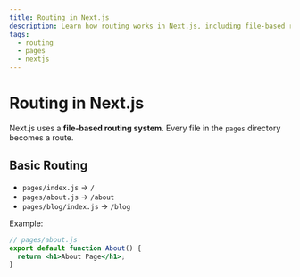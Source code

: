 ```yaml
---
title: Routing in Next.js
description: Learn how routing works in Next.js, including file-based routing and dynamic routes.
tags:
  - routing
  - pages
  - nextjs
---
```


# Routing in Next.js

Next.js uses a **file-based routing system**. Every file in the `pages` directory becomes a route.

## Basic Routing

- `pages/index.js` → `/`
- `pages/about.js` → `/about`
- `pages/blog/index.js` → `/blog`

Example:
```jsx
// pages/about.js
export default function About() {
  return <h1>About Page</h1>;
}